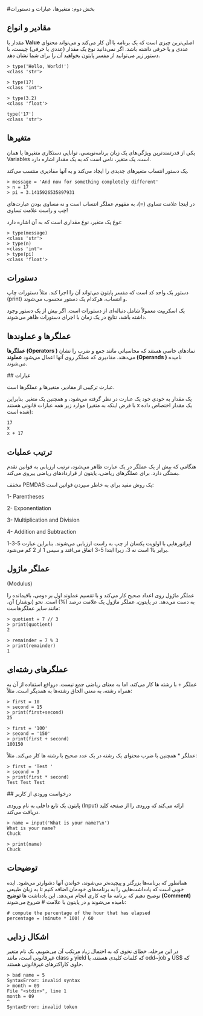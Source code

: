 #بخش دوم:  متغیرها، عبارات و دستورات
‌

## مقادیر و انواع


مقدار یا 
**Value** 
اصلی‌ترین چیزی است که یک برنامه با آن کار می‌کند و می‌تواند محتوای عددی و یا حرفی
داشته باشد.
اگر نمی‌دانید نوع یک مقدار (عددی یا حرفی) چیست، با دستور زیر می‌توانید از 
مفسر پایتون بخواهید آن را برای شما نشان دهد.


```
> type('Hello, World!')
<class 'str'>

> type(17)
<class 'int'>

> type(3.2)
<class 'float'>

type('17')
<class 'str'>
```

## متغیرها

یکی از قدرتمندترین ویژگی‌های یک زبان برنامه‌نویسی، توانایی دستکاری متغیرها یا همان 
Variables 
است. یک متغیر، نامی است که به یک مقدار اشاره دارد.

یک دستور انتساب متغیرهای جدیدی را ایجاد می‌کند و به آنها مقادیری منتسب می‌کند.

```
> message = 'And now for something completely different'
> n = 17
> pi = 3.1415926535897931
```

در اینجا علامت تساوی (=)، به مفهوم عملگر انتساب است و نه مساوی بودن 
عبارت‌های چپ و راست علامت تساوی!

نوع یک متغیر، نوع مقداری است که به آن اشاره دارد:

```
> type(message)
<class 'str'>
> type(n)
<class 'int'>
> type(pi)
<class 'float'>
```

## دستورات

دستور یک واحد کد است که مفسر پایتون می‌تواند آن را اجرا کند.
مثلاً دستورات چاپ 
(print) 
و انتساب، هرکدام یک دستور محسوب می‌شوند.

یک اسکریپت معمولاً شامل دنباله‌ای از دستورات است. اگر بیش از یک دستور وجود داشته
باشد، نتایج در یک زمان با اجرای دستورات ظاهر می‌شوند.

## عملگرها و عملوندها

**عملگرها 
(Operators )** 
نمادهای خاصی هستند که محاسباتی مانند جمع و ضرب را نشان می‌دهند. مقادیری که عملگر 
روی آنها اعمال می‌شود **عملوند
(Operands )**
 نامیده می‌شوند.
 
 ## عبارات
 
 عبارت ترکیبی از مقادیر، متغیرها و عملگرها است.
 
 یک مقدار به خودی خود یک عبارت در نظر گرفته می‌شود، و همچنین یک متغیر.
 بنابراین موارد زیر همه عبارات قانونی هستند (با فرض اینکه به متغیر
 x 
یک مقدار اختصاص داده شده است):

```
17
x
x + 17
```

## ترتیب عملیات

هنگامی که بیش از یک عملگر در یک عبارت ظاهر می‌شود، ترتیب ارزیابی به قوانین تقدم 
بستگی دارد. برای عملگرهای ریاضی، پایتون از قراردادهای ریاضی پیروی می‌کند.

مخفف 
PEMDAS 
یک روش مفید برای به خاطر سپردن قوانین است:

1- Parentheses

2- Exponentiation

3- Multiplication and Division

4- Addition and Subtraction

اپراتورهایی با اولویت یکسان از چپ به راست ارزیابی می‌شوند. 
بنابراین عبارت 5-3-1 برابر با1 است نه 3، زیرا ابتدا 5-3 اتفاق می‌افتد 
و سپس 1 از 2 کم می‌شود.

## عملگر ماژول 
(Modulus)

عملگر ماژول روی اعداد صحیح کار می‌کند و 
با تقسیم عملوند اول بر دومی، باقیمانده را به دست می‌دهد. 
در پایتون، عملگر ماژول یک علامت درصد 
(%) 
است. 
نحو (نوشتار) آن، مانند سایر عملگرهاست:

```
> quotient = 7 // 3
> print(quotient)
2

> remainder = 7 % 3
> print(remainder)
1
```

## عملگرهای رشته‌ای

عملگر + با رشته ها کار می‌کند، اما به معنای ریاضی جمع نیست.
درواقع استفاده از آن به همراه رشته، به معنی الحاق رشته‌ها به همدیگر است. مثلاً: 

```
> first = 10
> second = 15
> print(first+second)
25

> first = '100'
> second = '150'
> print(first + second)
100150
```

عملگر * همچنین با ضرب محتوای یک رشته در یک عدد صحیح با رشته ها کار می‌کند.
 مثلاً:
 
 ```
> first = 'Test '
> second = 3
> print(first * second)
Test Test Test
 ```
 
 ## درخواست ورودی از کاربر
 
 پایتون یک تابع داخلی به نام ورودی 
(Input)
ارائه می‌کند که ورودی را از صفحه کلید دریافت می‌کند.

```
> name = input('What is your name?\n')
What is your name?
Chuck

> print(name)
Chuck
```

## توضیحات

همانطور که برنامه‌ها بزرگتر و پیچیده‌تر می‌شوند، خواندن آنها دشوارتر می‌شود.
ایده خوبی است که یادداشت‌هایی را به برنامه‌های خودمان اضافه کنیم 
تا به زبان طبیعی توضیح دهیم که برنامه ما چه کاری انجام می‌دهد.
این یادداشت ها **توضیح 
(Comment)** 
نامیده می‌شوند و در پایتون با علامت # شروع می‌شوند:

```
# compute the percentage of the hour that has elapsed
percentage = (minute * 100) / 60
```

## اشکال زدایی

در این مرحله، خطای نحوی که به احتمال زیاد مرتکب آن می‌شویم، 
یک نام متغیر غیرقانونی است، مانند 
class 
و 
yield 
که کلمات کلیدی هستند، یا 
odd~job 
و 
US$ 
که حاوی کاراکترهای غیرقانونی هستند.

```
> bad name = 5
SyntaxError: invalid syntax
> month = 09
File "<stdin>", line 1
month = 09
^
SyntaxError: invalid token
```

